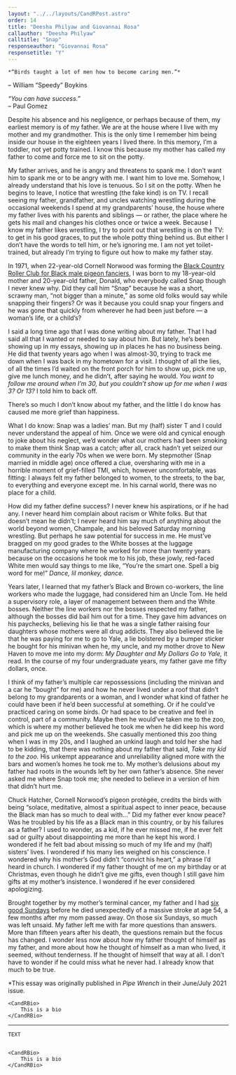 ```yaml
---
layout: "../../layouts/CandRPost.astro"
order: 14
title: "Deesha Philyaw and Giovannai Rosa"
callauthor: "Deesha Philyaw"
calltitle: "Snap"
responseauthor: "Giovannai Rosa"
responsetitle: "Y"
---
```



<CandRItem id="call" title={frontmatter.calltitle} author={frontmatter.callauthor}>

	*“Birds taught a lot of men how to become caring men.”*  
– William “Speedy” Boykins

*“You can have success.”*  
– Paul Gomez


Despite his absence and his negligence, or perhaps because of them, my earliest memory is of my father. We are at the house where I live with my mother and my grandmother. This is the only time I remember him being inside our house in the eighteen years I lived there. In this memory, I’m a toddler, not yet potty trained. I know this because my mother has called my father to come and force me to sit on the potty. 

My father arrives, and he is angry and threatens to spank me. I don’t want him to spank me or to be angry with me. I want him to love me. Somehow, I already understand that his love is tenuous. So I sit on the potty. When he begins to leave, I notice that wrestling (the fake kind) is on TV. I recall seeing my father, grandfather, and uncles watching wrestling during the occasional weekends I spend at my grandparents’ house, the house where my father lives with his parents and siblings — or rather, the place where he gets his mail and changes his clothes once or twice a week. Because I know my father likes wrestling, I try to point out that wrestling is on the TV: to get in his good graces, to put the whole potty thing behind us. But either I don’t have the words to tell him, or he’s ignoring me. I am not yet toilet-trained, but already I’m trying to figure out how to make my father stay.

In 1971, when 22-year-old Cornell Norwood was forming the [Black Country Roller Club for Black male pigeon fanciers](https://pipewrenchmag.com/roller-pigeons), I was born to my 18-year-old mother and 20-year-old father, Donald, who everybody called Snap though I never knew why. Did they call him “Snap” because he was a short, scrawny man, “not bigger than a minute,” as some old folks would say while snapping their fingers? Or was it because you could snap your fingers and he was gone that quickly from wherever he had been just before — a woman’s life, or a child’s?

I said a long time ago that I was done writing about my father. That I had said all that I wanted or needed to say about him. But lately, he’s been showing up in my essays, showing up in places he has no business being. He did that twenty years ago when I was almost-30, trying to track me down when I was back in my hometown for a visit. I thought of all the lies, of all the times I’d waited on the front porch for him to show up, pick me up, give me lunch money, and he didn’t, after saying he would. *You want to follow me around when I’m 30, but you couldn’t show up for me when I was 3? Or 13?* I told him to back off.

There’s so much I don’t know about my father, and the little I do know has caused me more grief than happiness. 

What I do know: Snap was a ladies’ man. But my (half) sister T and I could never understand the appeal of him. Once we were old and cynical enough to joke about his neglect, we’d wonder what our mothers had been smoking to make them think Snap was a catch; after all, crack hadn’t yet seized our community in the early 70s when we were born. My stepmother (Snap married in middle age) once offered a clue, oversharing with me in a horrible moment of grief-filled TMI, which, however uncomfortable, was fitting: I always felt my father belonged to women, to the streets, to the bar, to everything and everyone except me. In his carnal world, there was no place for a child.

How did my father define success? I never knew his aspirations, or if he had any. I never heard him complain about racism or White folks. But that doesn’t mean he didn’t; I never heard him say much of anything about the world beyond women, Champale, and his beloved Saturday morning wrestling. But perhaps he saw potential for success in me. He must’ve bragged on my good grades to the White bosses at the luggage manufacturing company where he worked for more than twenty years because on the occasions he took me to his job, these jowly, red-faced White men would say things to me like, “You’re the smart one. Spell a big word for me!” *Dance, lil monkey, dance.*

Years later, I learned that my father’s Black and Brown co-workers, the line workers who made the luggage, had considered him an Uncle Tom. He held a supervisory role, a layer of management between them and the White bosses. Neither the line workers nor the bosses respected my father, although the bosses did bail him out for a time. They gave him advances on his paychecks, believing his lie that he was a single father raising four daughters whose mothers were all drug addicts. They also believed the lie that he was paying for me to go to Yale, a lie bolstered by a bumper sticker he bought for his minivan when he, my uncle, and my mother drove to New Haven to move me into my dorm: *My Daughter and My Dollars Go to Yale,* it read. In the course of my four undergraduate years, my father gave me fifty dollars, once.

I think of my father’s multiple car repossessions (including the minivan and a car he “bought” for me) and how he never lived under a roof that didn’t belong to my grandparents or a woman, and I wonder what kind of father he could have been if he’d been successful at something. Or if he could’ve practiced caring on some birds. Or had space to be creative and feel in control, part of a community. Maybe then he would’ve taken me to the zoo, which is where my mother believed he took me when he did keep his word and pick me up on the weekends. She casually mentioned this zoo thing when I was in my 20s, and I laughed an unkind laugh and told her she had to be kidding, that there was nothing about my father that said, *Take my kid to the zoo.* His unkempt appearance and unreliability aligned more with the bars and women’s homes he took me to. My mother’s delusions about my father had roots in the wounds left by her own father’s absence. She never asked me where Snap took me; she needed to believe in a version of him that didn’t hurt me.

Chuck Hatcher, Cornell Norwood’s pigeon protégée, credits the birds with being “solace, meditative, almost a spiritual aspect to inner peace, because the Black man has so much to deal with…” Did my father ever know peace? Was he troubled by his life as a Black man in this country, or by his failures as a father? I used to wonder, as a kid, if he ever missed me, if he ever felt sad or guilty about disappointing me more than he kept his word. I wondered if he felt bad about missing so much of my life and my (half) sisters’ lives. I wondered if his many lies weighed on his conscience. I wondered why his mother’s God didn’t “convict his heart,” a phrase I’d heard in church. I wondered if my father thought of me on my birthday or at Christmas, even though he didn’t give me gifts, even though I still gave him gifts at my mother’s insistence. I wondered if he ever considered apologizing.

Brought together by my mother’s terminal cancer, my father and I had [six good Sundays](https://www.slushpilemag.com/whiting) before he died unexpectedly of a massive stroke at age 54, a few months after my mom passed away. On those six Sundays, so much was left unsaid. My father left me with far more questions than answers. More than fifteen years after his death, the questions remain but the focus has changed. I wonder less now about how my father thought of himself as my father, and more about how he thought of himself as a man who lived, it seemed, without tenderness. If he thought of himself that way at all. I don’t have to wonder if he could miss what he never had. I already know that much to be true.

*This essay was originally published in *Pipe Wrench* in their June/July 2021 issue.


	<CandRBio>
		This is a bio
	</CandRBio>

</CandRItem>

---

<CandRItem id="response" title={frontmatter.responsetitle} author={frontmatter.responseauthor}>


	TEXT


	<CandRBio>
		This is a bio
	</CandRBio>

</CandRItem>